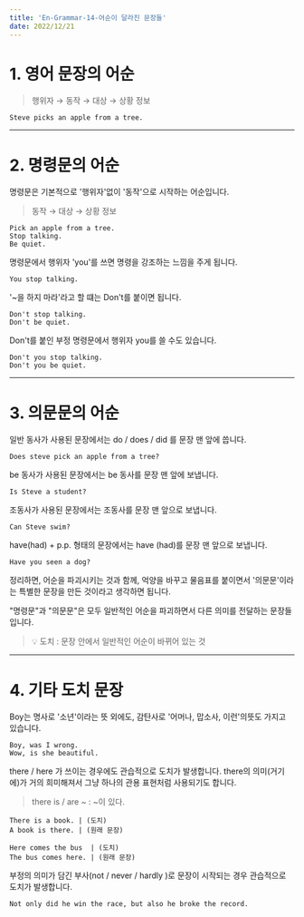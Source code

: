 ```yaml
---
title: 'En-Grammar-14-어순이 달라진 문장들'
date: 2022/12/21
---
```


# 1. 영어 문장의 어순

> 행위자 → 동작 → 대상 → 상황 정보

```
Steve picks an apple from a tree.
```

---

# 2. 명령문의 어순

명령문은 기본적으로 '행위자'없이 '동작'으로 시작하는 어순입니다.

> 동작 → 대상 → 상황 정보

```
Pick an apple from a tree.
Stop talking.
Be quiet.
```

명령문에서 행위자 'you'를 쓰면 명령을 강조하는 느낌을 주게 됩니다.

```
You stop talking.
```

'~을 하지 마라'라고 할 떄는 Don't를 붙이면 됩니다.

```
Don't stop talking.
Don't be quiet.
```

Don't를 붙인 부정 명령문에서 행위자 you를 쓸 수도 있습니다.

```
Don't you stop talking.
Don't you be quiet.
```

---

# 3. 의문문의 어순

일반 동사가 사용된 문장에서는 do / does / did 를 문장 맨 앞에 씁니다.

```
Does steve pick an apple from a tree?
```

be 동사가 사용된 문장에서는 be 동사를 문장 맨 앞에 보냅니다.

```
Is Steve a student?
```

조동사가 사용된 문장에서는 조동사를 문장 맨 앞으로 보냅니다.

```
Can Steve swim?
```

have(had) + p.p. 형태의 문장에서는 have (had)를 문장 맨 앞으로 보냅니다.

```
Have you seen a dog?
```

정리하면, 어순을 파괴시키는 것과 함께, 억양을 바꾸고 물음표를 붙이면서 '의문문'이라는 특별한 문장을 만든 것이라고 생각하면 됩니다.

"명령문"과 "의문문"은 모두 일반적인 어순을 파괴하면서 다른 의미를 전달하는 문장들입니다.

> 💡 도치 : 문장 안에서 일반적인 어순이 바뀌어 있는 것

---

# 4. 기타 도치 문장

Boy는 명사로 '소년'이라는 뜻 외에도, 감탄사로 '어머나, 맙소사, 이런'의뜻도 가지고 있습니다.

```
Boy, was I wrong.
Wow, is she beautiful.
```

there / here 가 쓰이는 경우에도 관습적으로 도치가 발생합니다. there의 의미(거기에)가 거의 희미해져서 그냥 하나의 관용 표현처럼 사용되기도 합니다.

> there is / are ~ : ~이 있다.

```
There is a book. | (도치)
A book is there. | (원래 문장)

Here comes the bus  | (도치)
The bus comes here. | (원래 문장)
```

부정의 의미가 담긴 부사(not / never / hardly )로 문장이 시작되는 경우 관습적으로 도치가 발생합니다.

```
Not only did he win the race, but also he broke the record.
```
